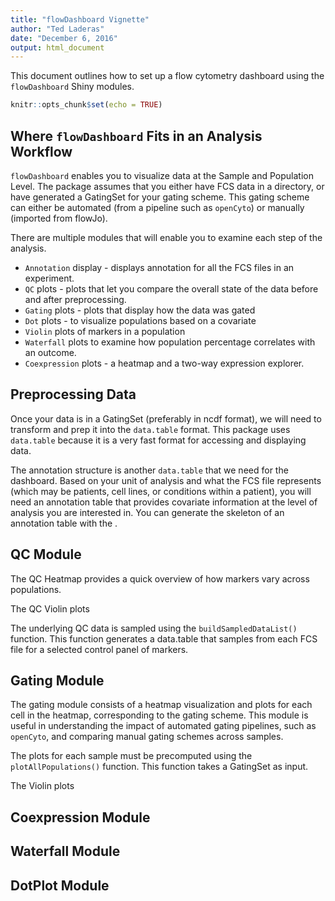 ```yaml
---
title: "flowDashboard Vignette"
author: "Ted Laderas"
date: "December 6, 2016"
output: html_document
---
```


This document outlines how to set up a flow cytometry dashboard using the `flowDashboard` Shiny modules.

```r
knitr::opts_chunk$set(echo = TRUE)
```

## Where `flowDashboard` Fits in an Analysis Workflow

`flowDashboard` enables you to visualize data at the Sample and Population Level. The package assumes that you either have FCS data in a directory, or have generated a GatingSet for your gating scheme. This gating scheme can either be automated (from a pipeline such as `openCyto`) or manually (imported from flowJo). 

There are multiple modules that will enable you to examine each step of the analysis. 

  - `Annotation` display - displays annotation for all the FCS files in an experiment.
  - `QC` plots - plots that let you compare the overall state of the data before and after preprocessing.
  - `Gating` plots - plots that display how the data was gated
  - `Dot` plots - to visualize populations based on a covariate
  - `Violin` plots of markers in a population
  - `Waterfall` plots to examine how population percentage correlates with an outcome.
  - `Coexpression` plots - a heatmap and a two-way expression explorer.

## Preprocessing Data

Once your data is in a GatingSet (preferably in ncdf format), we will need to transform and prep it into the `data.table` format. This package uses `data.table` because it is a very fast format for accessing and displaying data.

The annotation structure is another `data.table` that we need for the dashboard. Based on your unit of analysis and what the FCS file represents (which may be patients, cell lines, or conditions within a patient), you will need an annotation table that provides covariate information at the level of analysis you are interested in. You can generate the skeleton of an annotation table with the .

## QC Module

The QC Heatmap provides a quick overview of how markers vary across populations. 

The QC Violin plots 

The underlying QC data is sampled using the `buildSampledDataList()` function. This function generates a data.table that samples from each FCS file for a selected control panel of markers.

## Gating Module

The gating module consists of a heatmap visualization and plots for each cell in the heatmap, corresponding to the gating scheme. This module is useful in understanding the impact of automated gating pipelines, such as `openCyto`, and comparing manual gating schemes across samples. 

The plots for each sample must be precomputed using the `plotAllPopulations()` function. This function takes a GatingSet as input.

The Violin plots 

## Coexpression Module

## Waterfall Module

## DotPlot Module
